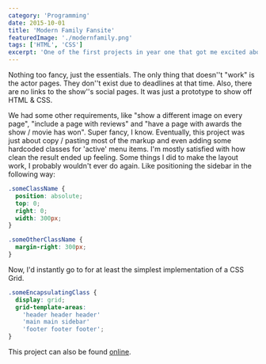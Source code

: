 ```yaml
---
category: 'Programming'
date: 2015-10-01
title: 'Modern Family Fansite'
featuredImage: './modernfamily.png'
tags: ['HTML', 'CSS']
excerpt: 'One of the first projects in year one that got me excited about webdevelopment. This project is just purely HTML5 + CSS3.'
---
```


Nothing too fancy, just the essentials. The only thing that doesn''t "work" is the actor pages. They don''t exist due to deadlines at that time. Also, there are no links to the show''s social pages. It was just a prototype to show off HTML & CSS.

We had some other requirements, like "show a different image on every page", "include a page with reviews" and "have a page with awards the show / movie has won". Super fancy, I know. Eventually, this project was just about copy / pasting most of the markup and even adding some hardcoded classes for 'active' menu items. I'm mostly satisfied with how clean the result ended up feeling. Some things I did to make the layout work, I probably wouldn't ever do again. Like positioning the sidebar in the following way:

```css
.someClassName {
  position: absolute;
  top: 0;
  right: 0;
  width: 300px;
}

.someOtherClassName {
  margin-right: 300px;
}
```

Now, I'd instantly go to for at least the simplest implementation of a CSS Grid.

```css
.someEncapsulatingClass {
  display: grid;
  grid-template-areas:
    'header header header'
    'main main sidebar'
    'footer footer footer';
}
```

This project can also be found [online](http://modernfamily.csmr.nl).
